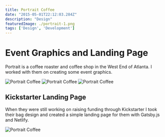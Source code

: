 ```yaml
---
title: Portrait Coffee
date: "2015-05-01T22:12:03.284Z"
description: "Design"
featuredImage: ./portrait-1.png
tags: ['Design', 'Development']
---
```


# Event Graphics and  Landing Page

Portrait is a coffee roaster and coffee shop in the West End of Atlanta. I worked with them on creating
some event graphics. 

![Portrait Coffee](./portrait-1.png)
![Portrait Coffee](./portrait-2.png)
![Portrait Coffee](./portrait-3.png)

## Kickstarter Landing Page

When they were still working on raising funding through Kickstarter I took their bag design and
created a simple landing page for them with Gatsby.js and Netlify.

![Portrait Coffee](./portrait-4.png)
